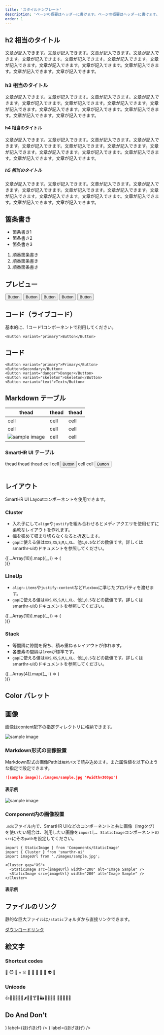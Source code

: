 ```yaml
---
title: 'スタイルテンプレート'
description: 'ページの概要はヘッダーに書けます。ページの概要はヘッダーに書けます。'
order: 1
---
```



## h2 相当のタイトル

文章が記入できます。文章が記入できます。文章が記入できます。文章が記入できます。文章が記入できます。文章が記入できます。文章が記入できます。文章が記入できます。文章が記入できます。文章が記入できます。文章が記入できます。文章が記入できます。文章が記入できます。

### h3 相当のタイトル

文章が記入できます。文章が記入できます。文章が記入できます。文章が記入できます。文章が記入できます。文章が記入できます。文章が記入できます。文章が記入できます。文章が記入できます。文章が記入できます。文章が記入できます。文章が記入できます。文章が記入できます。

#### h4 相当のタイトル

文章が記入できます。文章が記入できます。文章が記入できます。文章が記入できます。文章が記入できます。文章が記入できます。文章が記入できます。文章が記入できます。文章が記入できます。文章が記入できます。文章が記入できます。文章が記入できます。文章が記入できます。

##### h5 相当のタイトル

文章が記入できます。文章が記入できます。文章が記入できます。文章が記入できます。文章が記入できます。文章が記入できます。文章が記入できます。文章が記入できます。文章が記入できます。文章が記入できます。文章が記入できます。文章が記入できます。文章が記入できます。

## 箇条書き

- 箇条書き1
- 箇条書き2
- 箇条書き3

1. 順番箇条書き
2. 順番箇条書き
3. 順番箇条書き

## プレビュー

<ComponentPreview>
  <Button variant="primary">Button</Button>
  <Button>Button</Button>
  <Button variant="danger">Button</Button>
  <Button variant="text">Button</Button>
  <Button variant="skeleton">Button</Button>
</ComponentPreview>

## コード（ライブコード）

基本的に、1コード1コンポーネントで利用してください。

```tsx editable
<Button variant="primary">Button</Button>
```

## コード

```tsx
<Button variant="primary">Primary</Button>
<Button>Secondary</Button>
<Button variant="danger">Danger</Button>
<Button variant="skeleton">Skeleton</Button>
<Button variant="text">Text</Button>
```

## Markdown テーブル

| thead | thead | thead |
| ----- | ----- | ----- |
| cell  | cell  | cell  |
| cell  | cell  | cell  |
| ![sample image](./images/sample.jpg)  | cell  | cell  |

### SmartHR UI テーブル

<Table>
  <Head>
    <Row>
      <Cell>thead</Cell>
      <Cell>thead</Cell>
      <Cell>thead</Cell>
    </Row>
  </Head>
  <Body>
    <Row>
      <Cell>cell</Cell>
      <Cell>cell</Cell>
      <Cell>
        <Button variant="primary">Button</Button>
      </Cell>
    </Row>
    <Row>
      <Cell>cell</Cell>
      <Cell>cell</Cell>
      <Cell>
        <Button variant="primary">Button</Button>
      </Cell>
    </Row>
  </Body>
</Table>

## レイアウト
SmartHR UI Layoutコンポーネントを使用できます。

### Cluster

* 入れ子にして`align`や`justify`を組み合わせるとメディアクエリを使用せずに柔軟なレイアウトを作れます。
* 幅を狭めて収まり切らなくなると折返します。
* `gap`に使える値は`XXS`,`XS`,`S`,`M`,`L`,`XL`、他`1`,`0.5`などの数値です。詳しくはsmarthr-uiのドキュメントを参照してください。

<Cluster gap="XS">
  {[...Array(10)].map((_, i) => (
    <div key={i} style={{background: 'black', width: `${100}px`, height: '100px'}} />
  ))}
</Cluster>

### LineUp

* `align-items`や`justify-content`など`Flexbox`に準じたプロパティを渡せます。
* `gap`に使える値は`XXS`,`XS`,`S`,`M`,`L`,`XL`、他`1`,`0.5`などの数値です。詳しくはsmarthr-uiのドキュメントを参照してください。

<LineUp gap="XS">
  {[...Array(10)].map((_, i) => (
    <div key={i} style={{background: 'black', width: `${100}px`, height: '100px'}} />
  ))}
</LineUp>

### Stack

* 等間隔に隙間を保ち、積み重ねるレイアウトが作れます。
* 各要素の間隔は`1rem`が標準です。
* `gap`に使える値は`XXS`,`XS`,`S`,`M`,`L`,`XL`、他`1`,`0.5`などの数値です。詳しくはsmarthr-uiのドキュメントを参照してください。

<Stack gap="XS">
  {[...Array(4)].map((_, i) => (
    <div key={i} style={{background: 'black', width: '100px', height: '100px'}} />
  ))}
</Stack>

## Color パレット


<ColorPalettesWrapper>
  <ColorPalette hexCode="#0077c7" colorName="MAIN" description="プライマリーカラー（プロダクトの印象を司る箇所に使用）" />
  <ColorPalette hexCode="#ffffff" colorName="WHITE" description="コンポーネントの背景色（Base コンポーネントなど）" />
</ColorPalettesWrapper>

## 画像

画像はcontent配下の指定ディレクトリに格納できます。

![sample image](./images/sample.jpg)

### Markdown形式の画像設置

Markdown形式の画像Pathは`相対パス`で読み込めます。また属性値を以下のような指定で設定できます。

```md
![sample image](./images/sample.jpg '#width=300px')
```

#### 表示例

![sample image](./images/sample.jpg '#width=300px')

### Component内の画像設置

`.mdx`ファイル内で、SmartHR UIなどのコンポーネントと共に画像（imgタグ）を使いたい場合は、利用したい画像を`import`し、`StaticImage`コンポーネントの`src`にその`path`を設定してください。

```tsx
import { StaticImage } from 'Components/StaticImage'
import { Cluster } from 'smarthr-ui'
import imageUrl from './images/sample.jpg';

<Cluster gap="XS">
  <StaticImage src={imageUrl} width="200" alt="Image Sample" />
  <StaticImage src={imageUrl} width="200" alt="Image Sample" />
</Cluster>
```

#### 表示例


<Cluster gap="XS">
  <StaticImage src={imageUrl} width="200" alt="Image Sample" />
  <StaticImage src={imageUrl} width="200" alt="Image Sample" />
</Cluster>

## ファイルのリンク

静的な巨大ファイルは`/static`フォルダから直接リンクできます。

[ダウンロードリンク](/SmartHR_Logo_png.zip)

## 絵文字

### Shortcut codes

:rocket:
:smiling_imp:
:imp:
:skull:
:skull_and_crossbones:
:poop:
:clown_face:
:japanese_ogre:
:japanese_goblin:
:ghost:
:alien:
:space_invader:

### Unicode

👍🥳👏💃🌵🥑🌶️🌮🌯🍸🍻🏜️🎈🎊🎵🎶 🎸🇲🇽🇺🇸

## Do And Don&apos;t

<LineUp gap="XS">
  <DoAndDont
    type="do"
    img={<StaticImage src={imageUrl} alt="Do" width="200" />}
    label={<Text>ほげほげ</Text>}
  />
  <DoAndDont
    type="dont"
    img={<StaticImage src={imageUrl} alt="Dont" width="200" />}
    label={<Text>ほげほげ</Text>}
  />
</LineUp>


